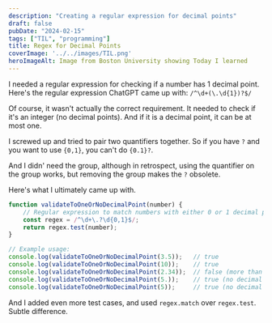 ```yaml
---
description: "Creating a regular expression for decimal points"
draft: false
pubDate: "2024-02-15"
tags: ["TIL", "programming"]
title: Regex for Decimal Points
coverImage: '../../images/TIL.png'
heroImageAlt: Image from Boston University showing Today I learned
---
```


I needed a regular expression for checking if a number has 1 decimal point.
Here's the regular expression ChatGPT came up with: `/^\d+(\.\d{1})?$/`

Of course, it wasn't actually the correct requirement. 
It needed to check if it's an integer (no decimal points). 
And if it is a decimal point, it can be at most one. 

I screwed up and tried to pair two quantifiers together.
So if you have `?` and you want to use `{0,1}`, you can't do `{0.1}?`.

And I didn' need the group, although in retrospect, using the quantifier on the 
group works, but removing the group makes the `?` obsolete.

Here's what I ultimately came up with.

```js
function validateToOneOrNoDecimalPoint(number) {
    // Regular expression to match numbers with either 0 or 1 decimal point (optional)
    const regex = /^\d+\.?\d{0,1}$/;
    return regex.test(number);
}

// Example usage:
console.log(validateToOneOrNoDecimalPoint(3.5));   // true
console.log(validateToOneOrNoDecimalPoint(10));    // true
console.log(validateToOneOrNoDecimalPoint(2.34));  // false (more than one decimal point)
console.log(validateToOneOrNoDecimalPoint(5.));    // true (no decimal point)
console.log(validateToOneOrNoDecimalPoint(5));     // true (no decimal point)
```

And I added even more test cases, and used `regex.match` over `regex.test`.
Subtle difference.

